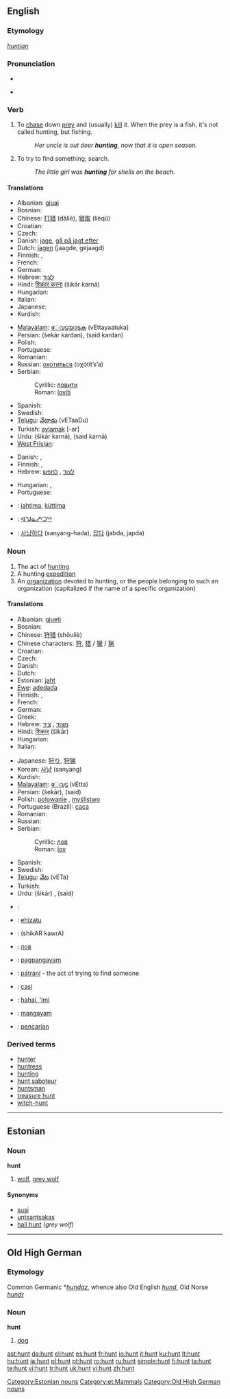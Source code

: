 {{also|Hunt}}
{{wikipedia|dab=hunt}}
==English==

===Etymology===
{{OE.}} ''[[huntian]]''

===Pronunciation===
* {{audio|en-us-hunt.ogg|Audio (US)}}

* {{rhymes|ʌnt}}

===Verb===
{{en-verb}}

# To [[chase]] down [[prey]] and (usually) [[kill]] it. When the prey is a fish, it's not called hunting, but fishing.
#: ''Her uncle is out deer '''hunting''', now that it is open season.''
# To try to find something; search.
#: ''The little girl was '''hunting''' for shells on the beach.''

====Translations====
{{trans-top|to chase down prey}}
* Albanian: [[gjuaj]]
* Bosnian: {{t-|bs|loviti}}
* Chinese: [[打猎]] (dǎliè), [[猎取]] (lièqǔ)
* Croatian: {{t-|hr|loviti}}
* Czech: {{t-|cs|lovit}}
* Danish: [[jage]], [[gå på jagt efter]]
* Dutch: [[jagen]] (jaagde, gejaagd)
* Finnish: {{t-|fi|metsästää}}, {{t-|fi|jahdata}}
* French: {{t+|fr|chasser}}
* German: {{t+|de|jagen}}
* Hebrew: [[לצוד]] {{romanization of Hebrew|latsúd}}
* Hindi: [[शिकार करना]] (šikār karnā)
* Hungarian: {{t+|hu|vadászik}}
* Italian: {{t+|it|cacciare}}
* Japanese: {{t+|ja|狩る|sc=Jpan}}
* Kurdish: {{KUchar|[[ڕاودان]]}}
{{trans-mid}}
* [[Malayalam]]: [[േവട്ടയാടുക]] (vEttayaatuka)
* Persian: {{fa-Arab|[[شکار کردن]]}} (šekār kardan), {{fa-Arab|[[صید کردن]]}} (said kardan)
* Polish: {{t-|pl|polować}}
* Portuguese: {{t+|pt|caçar}}
* Romanian: {{t|ro|vâna}}
* Russian: [[охотиться]] (oχótit’s’a) {{impf}}
* Serbian:
*: Cyrillic: [[ловити]]
*: Roman: [[loviti]]
* Spanish: {{t+|es|cazar}}
* Swedish: {{t-|sv|jaga}}
* [[Telugu]]: [[వేటాడు]] (vETaaDu)
* Turkish: [[avlamak]] [-ar]
* Urdu: {{ur-Arab|[[شکار کرنا]]}} (šikār karnā), {{ur-Arab|[[صید کرنا]]}} (said karnā)
* [[West Frisian]]: {{t+|fy|jeie|xs=West Frisian}}
{{trans-bottom}}

{{trans-top|to search for something}}
* Danish: {{t+|da|søge}}, {{t-|da|lede}}
* Finnish: {{t-|fi|metsästää}}, {{t-|fi|jahdata}}
* Hebrew: [[לצוד]] {{romanization of Hebrew|latsúd}}, [[לחפש]] {{romanization of Hebrew|lekhapés}}
{{trans-mid}}
* Hungarian: {{t+|hu|vadászik}}, {{t+|hu|kutat}}
* Portuguese: {{t+|pt|caçar}}
{{trans-bottom}}

{{checktrans-top}}
* {{ttbc|Estonian}}: [[jahtima]], [[küttima]]
* {{ttbc|Inuktitut}}: [[ᐊᖑᓇᓱᒃᑐᖅ]]
* {{ttbc|Korean}}: [[사냥하다]] (sanyang-hada), [[잡다]] (jabda, japda)
{{checktrans-bottom}}

===Noun===
{{en-noun}}

# The act of [[hunting]]
# A hunting [[expedition]]
# An [[organization]] devoted to hunting, or the people belonging to such an organization (capitalized if the name of a specific organization)

====Translations====
{{trans-top|the act of hunting, shooting}}
* Albanian: [[gjueti]]
* Bosnian: {{t-|bs|lov|m}}
* Chinese: [[狩猎]] (shòuliè)
* Chinese characters: [[狩]], [[猎]] / [[獵]] / [[猟]]
* Croatian: {{t-|hr|lov|m}}
* Czech: {{t-|cs|lov|m}}
* Danish: {{t-|da|jagt|c}}
* Dutch: {{t+|nl|jacht|m}}
* Estonian: [[jaht]]
* [[Ewe]]: [[adedada]]
* Finnish: {{t+|fi|metsästys}}, {{t+|fi|jahti}}
* French: {{t+|fr|chasse|f}}
* German: {{t+|de|Jagd|f}}
* Greek: {{t+|el|κυνήγι|n|sc=Grek}}
* Hebrew: [[מצוד]] {{romanization of Hebrew|matsód}} {{m}}, [[ציד]] {{romanization of Hebrew|tsáyid}} {{m}}
* Hindi: [[शिकार]] (šikār) {{m}}
* Hungarian: {{t+|hu|vadászat}}
* Italian: {{t+|it|caccia|f}}
{{trans-mid}}
* Japanese: [[狩り]], [[狩猟]]
* Korean: [[사냥]] (sanyang)
* Kurdish: {{KUchar|[[ڕاو]]}}
* [[Malayalam]]: [[േവട്ട]] (vEtta)
* Persian: {{fa-Arab|[[شکار]]}} (šekār), {{fa-Arab|[[صید]]}} (said)
* Polish: [[polowanie]] {{n}}, [[myślistwo]] {{n}}
* Portuguese (Brazil): [[caça]]
* Romanian: {{t|ro|vânătoare}}
* Russian: {{t+|ru|охота|f|tr=oχóta|sc=Cyrl}}
* Serbian:
*: Cyrillic: [[лов]] {{m}}
*: Roman: [[lov#Serbian|lov]] {{m}}
* Spanish: {{t-|es|caza|f}}
* Swedish: {{t+|sv|jakt|c}}
* [[Telugu]]: [[వేట]] (vETa)
* Turkish: {{t+|tr|av}}
* Urdu: {{ur-Arab|[[شکار]]}} (šikār) {{m}}, {{ur-Arab|[[صید]]}} (said) {{f}}
{{trans-bottom}}

{{checktrans-top}}
* {{ttbc|Arabic}}: {{Arab|[[مطاردة]]}}
* {{ttbc|Basque}}: [[ehizatu]]
* {{ttbc|Bengali}}: (shikAR kawrA)
* {{ttbc|Bulgarian}}: [[лов]]
* {{ttbc|Cebuano}}: [[pagpangayam]]
* {{ttbc|Czech}}: [[pátrání]] {{n}} - the act of trying to find someone
* {{ttbc|Esperanto}}: [[casi]]
* {{ttbc|Hawaiian}}: [[hahai, 'imi]]
* {{ttbc|Ilongo}}: [[mangayam]]
* {{ttbc|Indonesian}}: [[pencarian]]
{{checktrans-bottom}}

===Derived terms===
* [[hunter]]
* [[huntress]]
* [[hunting]]
* [[hunt saboteur]]
* [[huntsman]]
* [[treasure hunt]]
* [[witch-hunt]]

----

==Estonian==
{{wikipedia|lang=et}}

===Noun===
'''hunt'''

# [[wolf]], [[grey wolf]]

====Synonyms====
* [[susi]]
* [[untsantsakas]]
* [[hall hunt]] (''grey wolf'')

[[Category:Estonian nouns]]
[[Category:et:Mammals]]

----

==Old High German==

===Etymology===
Common Germanic *''[[hundaz]]'', whence also Old English ''[[hund]]'', Old Norse ''[[hundr]]''

===Noun===
'''hunt''' {{m}}

# [[dog]]

[[Category:Old High German nouns]]

[[ast:hunt]]
[[da:hunt]]
[[el:hunt]]
[[es:hunt]]
[[fr:hunt]]
[[io:hunt]]
[[it:hunt]]
[[ku:hunt]]
[[lt:hunt]]
[[hu:hunt]]
[[ja:hunt]]
[[pl:hunt]]
[[pt:hunt]]
[[ro:hunt]]
[[ru:hunt]]
[[simple:hunt]]
[[fi:hunt]]
[[ta:hunt]]
[[te:hunt]]
[[vi:hunt]]
[[tr:hunt]]
[[uk:hunt]]
[[yi:hunt]]
[[zh:hunt]]